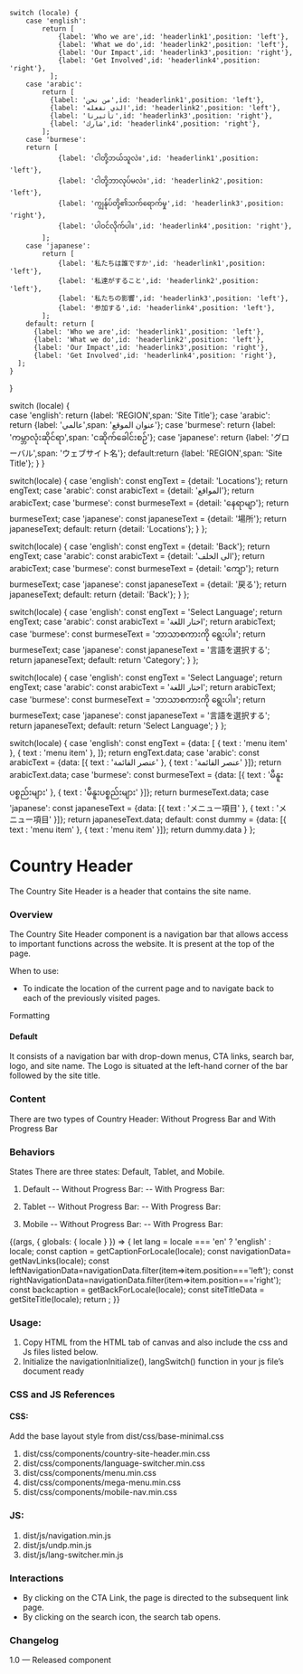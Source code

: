 

    switch (locale) {
        case 'english':
            return [
                {label: 'Who we are',id: 'headerlink1',position: 'left'},
                {label: 'What we do',id: 'headerlink2',position: 'left'},
                {label: 'Our Impact',id: 'headerlink3',position: 'right'},
                {label: 'Get Involved',id: 'headerlink4',position: 'right'},
              ];
        case 'arabic':
            return [
              {label: 'من نحن',id: 'headerlink1',position: 'left'},
              {label: 'الذي نفعله',id: 'headerlink2',position: 'left'},
              {label: 'تأثيرنا',id: 'headerlink3',position: 'right'},
              {label: 'شارك',id: 'headerlink4',position: 'right'},
            ];
        case 'burmese':
        return [
                {label: 'ငါတို့ဘယ်သူလဲ။',id: 'headerlink1',position: 'left'},
                {label: 'ငါတို့ဘာလုပ်မလဲ။',id: 'headerlink2',position: 'left'},
                {label: 'ကျွန်ုပ်တို့၏သက်ရောက်မှု',id: 'headerlink3',position: 'right'},
                {label: 'ပါဝင်လိုက်ပါ။',id: 'headerlink4',position: 'right'},
            ];
        case 'japanese':
            return [
                {label: '私たちは誰ですか',id: 'headerlink1',position: 'left'},
                {label: '私達がすること',id: 'headerlink2',position: 'left'},
                {label: '私たちの影響',id: 'headerlink3',position: 'left'},
                {label: '参加する',id: 'headerlink4',position: 'left'},
            ];
        default: return [
          {label: 'Who we are',id: 'headerlink1',position: 'left'},
          {label: 'What we do',id: 'headerlink2',position: 'left'},
          {label: 'Our Impact',id: 'headerlink3',position: 'right'},
          {label: 'Get Involved',id: 'headerlink4',position: 'right'},
      ];
    }
}

  switch (locale) {  
        case 'english': return {label: 'REGION',span: 'Site Title'}; 
        case 'arabic': return {label: 'عالمي',span: 'عنوان الموقع'}; 
        case 'burmese': return {label: 'ကမ္ဘာလုံးဆိုင်ရာ',span: 'ငဆိုက်ခေါင်းစဉ်'}; 
        case 'japanese': return {label: 'グローバル',span: 'ウェブサイト名'}; 
        default:return {label: 'REGION',span: 'Site Title'}; 
    } 
  } 

  switch(locale) {
    case 'english': const engText = {detail: 'Locations'}; return engText;
    case 'arabic': const arabicText = {detail: 'المواقع'}; return arabicText;
    case 'burmese': const burmeseText = {detail: 'နေရာမျာ'}; return burmeseText;
    case 'japanese': const japaneseText = {detail: '場所'}; return japaneseText;
    default:
      return {detail: 'Locations'};
  }
};

  switch(locale) {
    case 'english': const engText = {detail: 'Back'}; return engText;
    case 'arabic': const arabicText = {detail: 'الى الخلف'}; return arabicText;
    case 'burmese': const burmeseText = {detail: 'ကျော'}; return burmeseText;
    case 'japanese': const japaneseText = {detail: '戻る'}; return japaneseText;
    default:
      return {detail: 'Back'};
  }
};

  switch(locale) {
    case 'english': const engText = 'Select Language'; return engText;
    case 'arabic': const arabicText = 'اختار اللغة'; return arabicText;
    case 'burmese': const burmeseText = 'ဘာသာစကားကို ရွေးပါ။'; return burmeseText;
    case 'japanese': const japaneseText = '言語を選択する'; return japaneseText;
    default: return 'Category';
  }
};

  switch(locale) {
    case 'english': const engText = 'Select Language'; return engText;
    case 'arabic': const arabicText = 'اختار اللغة'; return arabicText;
    case 'burmese': const burmeseText = 'ဘာသာစကားကို ရွေးပါ။'; return burmeseText;
    case 'japanese': const japaneseText = '言語を選択する'; return japaneseText;
    default: return 'Select Language';
  }
};

  switch(locale) {
  case 'english': const engText = {data: [
    {
    text : 'menu item'
  },
  {
    text : 'menu item'
  },
  ]}; return engText.data;
    case 'arabic': const arabicText = {data: [{
    text : 'عنصر القائمة'
  },
  {
    text : 'عنصر القائمة'
  }]}; return arabicText.data;
    case 'burmese': const burmeseText = {data: [{
    text : 'မီနူးပစ္စည်းများ'
  },
  {
    text : 'မီနူးပစ္စည်းများ'
  }]}; return burmeseText.data;
    case 'japanese': const japaneseText = {data: [{
    text : 'メニュー項目'
  },
  {
    text : 'メニュー項目'
  }]}; return japaneseText.data;
    default:
      const dummy =  {data: [{
    text : 'menu item'
  },
  {
    text : 'menu item'
  }]};
  return dummy.data
  }
};

<Meta title="Components/Navigation components/Main navigation/Country header" />

# Country Header
The Country Site Header is a header that contains the site name.

### Overview
The Country Site Header component is a navigation bar that allows access to important functions across the website. It is present at the top of the page. 


When to use:
- To indicate the location of the current page and to navigate back to each of the previously visited pages.

Formatting

#### Default
It consists of a navigation bar with drop-down menus, CTA links, search bar, logo, and site name. The Logo is situated at the left-hand corner of the bar followed by the site title.

### Content
There are two types of Country Header: Without Progress Bar and With Progress Bar

### Behaviors

States 
There are three states:  Default, Tablet, and Mobile.

1. Default
-- Without Progress Bar:
-- With Progress Bar:

2. Tablet
-- Without Progress Bar:
-- With Progress Bar:

3. Mobile
-- Without Progress Bar:
-- With Progress Bar:


<Canvas>
<Story name="Country header" parameters={{
    layout: "fullscreen"
  }}>
  {(args, { globals: { locale } }) => {
  let lang = locale === 'en' ? 'english' : locale;
    const caption = getCaptionForLocale(locale);
    const navigationData= getNavLinks(locale);
    const leftNavigationData=navigationData.filter(item=>item.position==='left');
     const rightNavigationData=navigationData.filter(item=>item.position==='right');
     const backcaption = getBackForLocale(locale);
     const siteTitleData = getSiteTitle(locale);
return <CountrySiteHeader siteTitleData={siteTitleData} backcaption={backcaption} locale={locale} leftNavigationData={leftNavigationData}
     navigationData={navigationData} rightNavigationData={rightNavigationData}
      menuData={menuData(locale)} languageswitcherData={Languageswitcher(locale)}
     text={caption}
      locationData={getLocationDataForLocale(locale)} langSelect={getSelectlanguage(locale)}
      ></CountrySiteHeader>;
  }}
</Story>
</Canvas>

### Usage:
1. Copy HTML from the HTML tab of canvas and also include the css and Js files listed below.
2. Initialize the navigationInitialize(), langSwitch() function in your js file’s document ready

### CSS and JS References
#### CSS:
Add the base layout style from dist/css/base-minimal.css
1. dist/css/components/country-site-header.min.css
2. dist/css/components/language-switcher.min.css
3. dist/css/components/menu.min.css
4. dist/css/components/mega-menu.min.css
5. dist/css/components/mobile-nav.min.css

### JS:
1. dist/js/navigation.min.js
2. dist/js/undp.min.js
3. dist/js/lang-switcher.min.js

### Interactions
- By clicking on the CTA Link, the page is directed to the subsequent link page.
- By clicking on the search icon, the search tab opens.

### Changelog
1.0 — Released component



